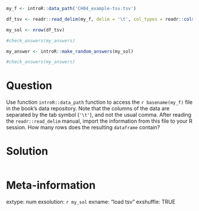 ```r
my_f <- introR::data_path('CH04_example-tsv.tsv')

df_tsv <- readr::read_delim(my_f, delim = '\t', col_types = readr::cols())

my_sol <- nrow(df_tsv)

#check_answers(my_answers)
```

```r
my_answer <- introR::make_random_answers(my_sol)

#check_answers(my_answers)
```

Question
========

Use function `introR::data_path` function to access the `r basename(my_f)` file in the book's data repository. Note that the columns of the data are separated by the tab symbol (`'\t'`), and not the usual comma. After reading the `readr::read_delim` manual, import the information from this file to your R session. How many rows does the resulting `dataframe` contain?


Solution
================

```r
```


Meta-information
================
extype: num
exsolution: `r my_sol`
exname: "load tsv"
exshuffle: TRUE

